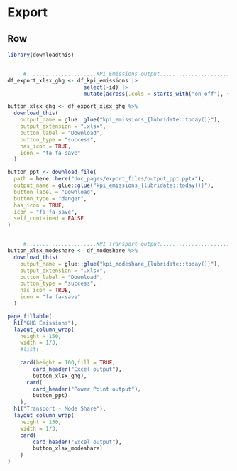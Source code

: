 


Export
=====================================

Row
-------------------------------------

```r
library(downloadthis)


     #......................KPI Emissions output......................
df_export_xlsx_ghg <- df_kpi_emissions |>
                        select(-id) |> 
                        mutate(across(.cols = starts_with("on_off"), ~ round(. * 100, 1)))

button_xlsx_ghg <- df_export_xlsx_ghg %>%
  download_this(
    output_name = glue::glue("kpi_emissions_{lubridate::today()}"),
    output_extension = ".xlsx",
    button_label = "Download",
    button_type = "success",
    has_icon = TRUE,
    icon = "fa fa-save"
  )

button_ppt <- download_file(
  path = here::here("doc_pages/export_files/output_ppt.pptx"),
  output_name = glue::glue("kpi_emissions_{lubridate::today()}"),
  button_label = "Download",
  button_type = "danger",
  has_icon = TRUE,
  icon = "fa fa-save",
  self_contained = FALSE
)


     #......................KPI Transport output......................
button_xlsx_modeshare <- df_modeshare %>%
  download_this(
    output_name = glue::glue("kpi_modeshare_{lubridate::today()}"),
    output_extension = ".xlsx",
    button_label = "Download",
    button_type = "success",
    has_icon = TRUE,
    icon = "fa fa-save"
  )
```


```r

page_fillable(
  h1("GHG Emissions"),
  layout_column_wrap(
    height = 150,
    width = 1/3,
    #list(
      
    card(height = 100,fill = TRUE,
        card_header("Excel output"),
        button_xlsx_ghg),
      card(
        card_header("Power Point output"),
        button_ppt)
    ),
  h1("Transport - Mode Share"),
  layout_column_wrap(
    height = 150,
    width = 1/3,
    card(
        card_header("Excel output"),
        button_xlsx_modeshare)
    )
)
```

